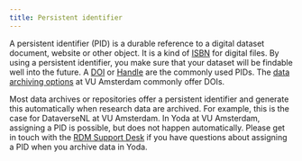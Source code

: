 ```yaml
---
title: Persistent identifier
---
```


A persistent identifier (PID) is a durable reference to a digital dataset document, website or other object. It is a kind of [ISBN](https://www.isbn.org/about_isbn_standard) for digital files. By using a persistent identifier, you make sure that your dataset will be findable well into the future. A [DOI](https://en.wikipedia.org/wiki/Digital_object_identifier) or [Handle](https://en.wikipedia.org/wiki/Handle_(computing)) are the commonly used PIDs. The [data archiving options](../topics/selecting-data.qmd) at VU Amsterdam commonly offer DOIs.

Most data archives or repositories offer a persistent identifier and generate this automatically when research data are archived. For example, this is the case for DataverseNL at VU Amsterdam. In Yoda at VU Amsterdam, assigning a PID is possible, but does not happen automatically. Please get in touch with the [RDM Support Desk](mailto:rdm@vu.nl) if you have questions about assigning a PID when you archive data in Yoda.
